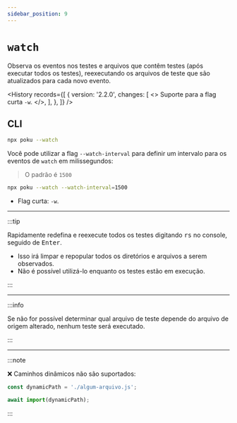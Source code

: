 ```yaml
---
sidebar_position: 9
---
```



# `watch`

Observa os eventos nos testes e arquivos que contêm testes (após executar todos os testes), reexecutando os arquivos de teste que são atualizados para cada novo evento.

<History
  records={[
    {
      version: '2.2.0',
      changes: [
        <>
          Suporte para a flag curta <code>-w</code>.
        </>,
      ],
    },
  ]}
/>

## CLI

```bash
npx poku --watch
```

Você pode utilizar a flag `--watch-interval` para definir um intervalo para os eventos de `watch` em milissegundos:

> O padrão é `1500`

```bash
npx poku --watch --watch-interval=1500
```

- Flag curta: `-w`.

<hr />

:::tip

Rapidamente redefina e reexecute todos os testes digitando <kbd>rs</kbd> no console, seguido de <kbd>Enter</kbd>.

- Isso irá limpar e repopular todos os diretórios e arquivos a serem observados.
- Não é possível utilizá-lo enquanto os testes estão em execução.

:::

<hr />

:::info

Se não for possível determinar qual arquivo de teste depende do arquivo de origem alterado, nenhum teste será executado.

:::

<hr />

:::note

❌ Caminhos dinâmicos não são suportados:

```ts
const dynamicPath = './algum-arquivo.js';

await import(dynamicPath);
```

:::
